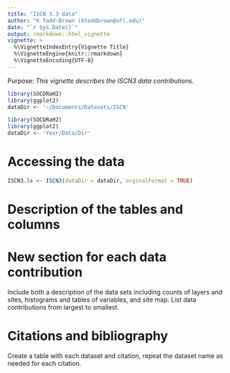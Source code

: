 ```yaml
---
title: "ISCN 3.3 data"
author: "K Todd-Brown (ktoddbrown@ufl.edu)"
date: "`r Sys.Date()`"
output: rmarkdown::html_vignette
vignette: >
  %\VignetteIndexEntry{Vignette Title}
  %\VignetteEngine{knitr::rmarkdown}
  %\VignetteEncoding{UTF-8}
---
```


Purpose: *This vignette describes the ISCN3 data contributions.*

```r
library(SOCDRaH2)
library(ggplot2)
dataDir <- '~/Documents/Datasets/ISCN'
```

```r
library(SOCDRaH2)
library(ggplot2)
dataDir <- 'Your/Data/Dir'
```

# Accessing the data

```r
ISCN3.ls <- ISCN3(dataDir = dataDir, orginalFormat = TRUE)
```

# Description of the tables and columns

# New section for each data contribution

Include both a description of the data sets including counts of layers and sites, histograms and tables of variables, and site map.
List data contributions from largest to smallest.

# Citations and bibliography

Create a table with each dataset and citation, repeat the dataset name as needed for each citation.
